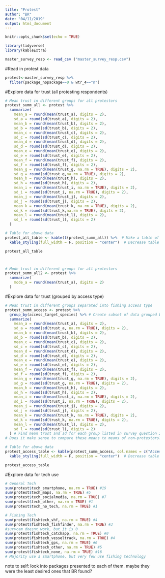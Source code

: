 ```yaml
---
title: "Protest"
author: "BR"
date: "04/11/2019"
output: html_document
---
```


```r
knitr::opts_chunk$set(echo = TRUE)
```


```r

library(tidyverse)
library(kableExtra)

master_survey_resp <- read_csv ("master_survey_resp.csv")

```


#Read in protest data
```r

protest<-master_survey_resp %>% 
  filter(package_nopackage==0 & wtr_4=="n")

```

#Explore data for trust (all protesting respondents)
```r

# Mean trust in different groups for all protestors
protest_summ_all <- protest %>%
  summarize(
    mean_a = round(mean(trust_a), digits = 2),
    sd_a = round(sd(trust_a), digits = 2),
    mean_b = round(mean(trust_b), digits = 2),
    sd_b = round(sd(trust_b), digits = 2),
    mean_c = round(mean(trust_c), digits = 2),
    sd_c = round(sd(trust_c), digits = 2),
    mean_d = round(mean(trust_d), digits = 2),
    sd_d = round(sd(trust_d), digits = 2),
    mean_e = round(mean(trust_e), digits = 2),
    sd_e = round(sd(trust_e), digits = 2),
    mean_f = round(mean(trust_f), digits = 2),
    sd_f = round(sd(trust_f), digits = 2),
    mean_g = round(mean(trust_g, na.rm = TRUE), digits = 2),
    sd_g = round(sd(trust_g,na.rm = TRUE), digits = 2),
    mean_h = round(mean(trust_h), digits = 2),
    sd_h = round(sd(trust_h), digits = 2),
    mean_i = round(mean(trust_i, na.rm = TRUE), digits = 2),
    sd_i = round(sd(trust_i, na.rm = TRUE), digits = 2),
    mean_j = round(mean(trust_j), digits = 2),
    sd_j = round(sd(trust_j), digits = 2),
    mean_k = round(mean(trust_k, na.rm = TRUE), digits = 2),
    sd_k = round(sd(trust_k,na.rm = TRUE), digits = 2),
    mean_l = round(mean(trust_l), digits = 2),
    sd_l = round(sd(trust_l), digits = 2)
  )

# Table for above data
protest_all_table <- kable(t(protest_summ_all)) %>%  # Make a table of protest_summ_all data frame, t transposes table
  kable_styling(full_width = F, position = "center")  # Decrease table width and centers it

protest_all_table



# Mode trust in different groups for all protestors
protest_summ_all2 <- protest %>%
  summarize(
    mode_a = round(mean(trust_a), digits = 2)
  )

```

#Explore data for trust (grouped by access type)
```r

# Mean trust in different groups separated into fishing access type
protest_summ_access <- protest %>%
  group_by(access_target_species) %>% # Create subset of data grouped by access, following operations will be performed by group
  summarize(
    mean_a = round(mean(trust_a), digits = 2),
    sd_a = round(sd(trust_a, na.rm = TRUE), digits = 2),
    mean_b = round(mean(trust_b), digits = 2),
    sd_b = round(sd(trust_b), digits = 2),
    mean_c = round(mean(trust_c), digits = 2),
    sd_c = round(sd(trust_c), digits = 2),
    mean_d = round(mean(trust_d), digits = 2),
    sd_d = round(sd(trust_d), digits = 2),
    mean_e = round(mean(trust_e), digits = 2),
    sd_e = round(sd(trust_e), digits = 2),
    mean_f = round(mean(trust_f), digits = 2),
    sd_f = round(sd(trust_f), digits = 2),
    mean_g = round(mean(trust_g, na.rm = TRUE), digits = 2),
    sd_g = round(sd(trust_g, na.rm = TRUE), digits = 2),
    mean_h = round(mean(trust_h), digits = 2),
    sd_h = round(sd(trust_h), digits = 2),
    mean_i = round(mean(trust_i, na.rm = TRUE), digits = 2),
    sd_i = round(sd(trust_i, na.rm = TRUE), digits = 2),
    mean_j = round(mean(trust_j), digits = 2),
    sd_j = round(sd(trust_j), digits = 2),
    mean_k = round(mean(trust_k, na.rm = TRUE), digits = 2),
    sd_k = round(sd(trust_k, na.rm = TRUE), digits = 2),
    mean_l = round(mean(trust_l), digits = 2),
    sd_l = round(sd(trust_l), digits = 2)
  ) # Find mean trust and sd for each group listed in survey question 37 grouped by access type
# Does it make sense to compare these means to means of non-protestors? Do some kinda t-test to see if the difference in means could be a reason why they protest?

# Table for above data
protest_access_table <- kable(protest_summ_access, col.names = c("Access","Other Community Members","sd","Other Communities","sd", "Fishing Association Leaders", "sd", "Fisheries Officers", "sd", "Enforcement","sd", "Consultants", "sd", "Fishery Scientists", "sd", "Local Conservation Groups", "sd", "NGO" ,"sd", "National Govenrment","sd","Local Government","sd", "Private Company","sd")) %>%
  kable_styling(full_width = F, position = "center")  # Decrease table width and centers it

protest_access_table

```

#Explore data for tech use 
```r

# General Tech
sum(protest$tech_smartphone, na.rm = TRUE) #19
sum(protest$tech_maps, na.rm = TRUE) #5
sum(protest$tech_socialmedia, na.rm = TRUE) #7
sum(protest$tech_other, na.rm = TRUE) #1
sum(protest$tech_no_tech, na.rm = TRUE) #1

# Fishing Tech
sum(protest$fishtech_vhf, na.rm = TRUE) #4
sum(protest$fishtech_fishfinder, na.rm = TRUE) #3
#survcam doesnt work, but it is 0
sum(protest$fishtech_catchapp, na.rm = TRUE) #0
sum(protest$fishtech_vesseltrack, na.rm = TRUE) #4
sum(protest$fishtech_gps, na.rm = TRUE) #6
sum(protest$fishtech_other, na.rm = TRUE) #5
sum(protest$fishtech_none, na.rm = TRUE) #16
# Majority use a smartphone, but very few use fishing technology

```
 
 note to self: look into packages presented to each of them. maybe they were the least desired ones that BR found?